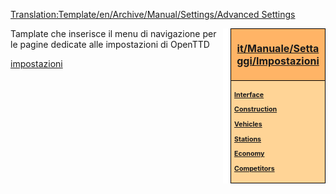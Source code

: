<noinclude>[[Translation:Template/en/Archive/Manual/Settings/Advanced Settings]]</noinclude><div style="float:right; padding-left:12px; background:#ffffff;">
<div style="width:140px; border:1px solid #000000; background:#ffb466; padding:5px; -moz-border-radius-topleft:5px; -moz-border-radius-topright:5px; font-size: 12pt;">
<center><strong><font size="3">[[it/Manuale/Settaggi/Impostazioni]]</font></strong></center>
</div>
<div style="width:140px;  border:1px solid black; border-top-width: 0px; background:#ffd496; padding:5px; -moz-border-radius-bottomleft:5px; -moz-border-radius-bottomright:8px; font-size: 8pt;">
<strong>
[[en/Archive/Manual/Settings/Advanced Settings/Interface|Interface]]

[[en/Archive/Manual/Settings/Advanced Settings/Construction|Construction]]

[[en/Archive/Manual/Settings/Advanced Settings/Vehicles|Vehicles]]

[[en/Archive/Manual/Settings/Advanced Settings/Stations|Stations]]

[[en/Archive/Manual/Settings/Advanced Settings/Economy|Economy]]

[[en/Archive/Manual/Settings/Advanced Settings/Competitors|Competitors]]
</strong>
</div>
</div>

<noinclude>
Tamplate che inserisce il menu di navigazione per le pagine dedicate alle impostazioni di OpenTTD <br />
<!--{{it/S|it/Manuale/Settaggi/MenuImp}}-->
[[Category:it/Navigazione|impostazioni]]
</noinclude>